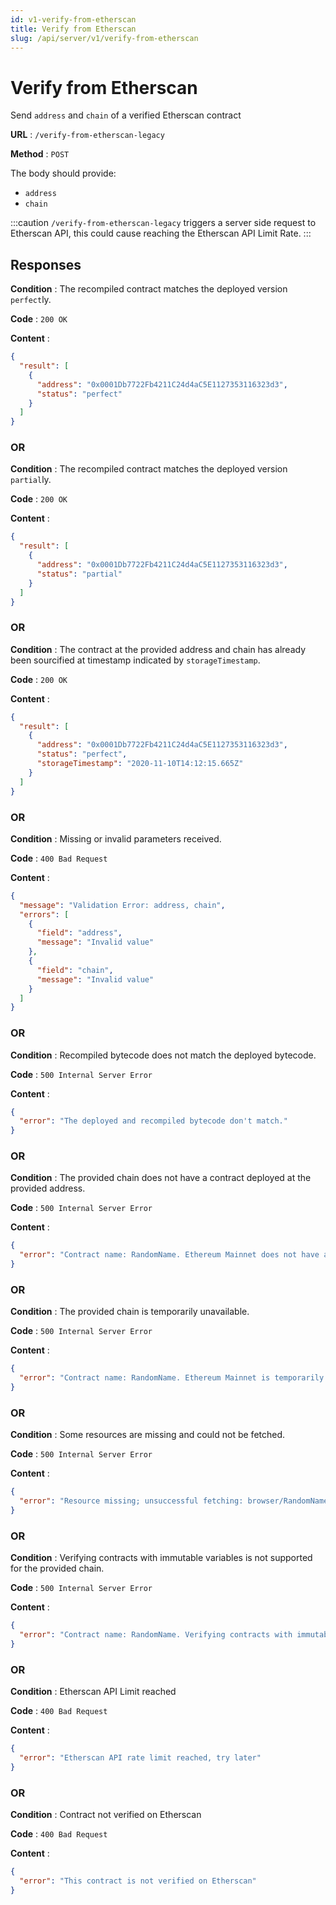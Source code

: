 ```yaml
---
id: v1-verify-from-etherscan
title: Verify from Etherscan
slug: /api/server/v1/verify-from-etherscan
---
```



# Verify from Etherscan

Send `address` and `chain` of a verified Etherscan contract

**URL** : `/verify-from-etherscan-legacy`

**Method** : `POST`

The body should provide:
 * `address`
 * `chain`

:::caution
`/verify-from-etherscan-legacy` triggers a server side request to Etherscan API, this could cause reaching the Etherscan API Limit Rate.
:::

## Responses

**Condition** : The recompiled contract matches the deployed version `perfect`ly.

**Code** : `200 OK`

**Content** :

```json
{
  "result": [
    {
      "address": "0x0001Db7722Fb4211C24d4aC5E1127353116323d3",
      "status": "perfect"
    }
  ]
}
```

### OR

**Condition** : The recompiled contract matches the deployed version `partial`ly.

**Code** : `200 OK`

**Content** :

```json
{
  "result": [
    {
      "address": "0x0001Db7722Fb4211C24d4aC5E1127353116323d3",
      "status": "partial"
    }
  ]
}
```

### OR

**Condition** : The contract at the provided address and chain has already been sourcified at timestamp indicated by `storageTimestamp`.

**Code** : `200 OK`

**Content** :

```json
{
  "result": [
    {
      "address": "0x0001Db7722Fb4211C24d4aC5E1127353116323d3",
      "status": "perfect",
      "storageTimestamp": "2020-11-10T14:12:15.665Z"
    }
  ]
}
```

### OR

**Condition** : Missing or invalid parameters received.

**Code** : `400 Bad Request`

**Content** :

```json
{
  "message": "Validation Error: address, chain",
  "errors": [
    {
      "field": "address",
      "message": "Invalid value"
    },
    {
      "field": "chain",
      "message": "Invalid value"
    }
  ]
}
```

### OR

**Condition** : Recompiled bytecode does not match the deployed bytecode.

**Code** : `500 Internal Server Error`

**Content** :

```json
{
  "error": "The deployed and recompiled bytecode don't match."
}
```

### OR

**Condition** : The provided chain does not have a contract deployed at the provided address.

**Code** : `500 Internal Server Error`

**Content** :

```json
{
  "error": "Contract name: RandomName. Ethereum Mainnet does not have a contract deployed at 0x7c90F0C9Eb46391c93d0545dDF4658d3B8DF1866."
}
```

### OR

**Condition** : The provided chain is temporarily unavailable.

**Code** : `500 Internal Server Error`

**Content** :

```json
{
  "error": "Contract name: RandomName. Ethereum Mainnet is temporarily unavailable."
}
```

### OR

**Condition** : Some resources are missing and could not be fetched.

**Code** : `500 Internal Server Error`

**Content** :

```json
{
  "error": "Resource missing; unsuccessful fetching: browser/RandomName.sol"
}
```

### OR

**Condition** : Verifying contracts with immutable variables is not supported for the provided chain.

**Code** : `500 Internal Server Error`

**Content** :

```json
{
  "error": "Contract name: RandomName. Verifying contracts with immutable variables is not supported for Ethereum Mainnet."
}
```

### OR

**Condition** : Etherscan API Limit reached

**Code** : `400 Bad Request`

**Content** :

```json
{
  "error": "Etherscan API rate limit reached, try later"
}
```

### OR

**Condition** : Contract not verified on Etherscan

**Code** : `400 Bad Request`

**Content** :

```json
{
  "error": "This contract is not verified on Etherscan"
}
```

